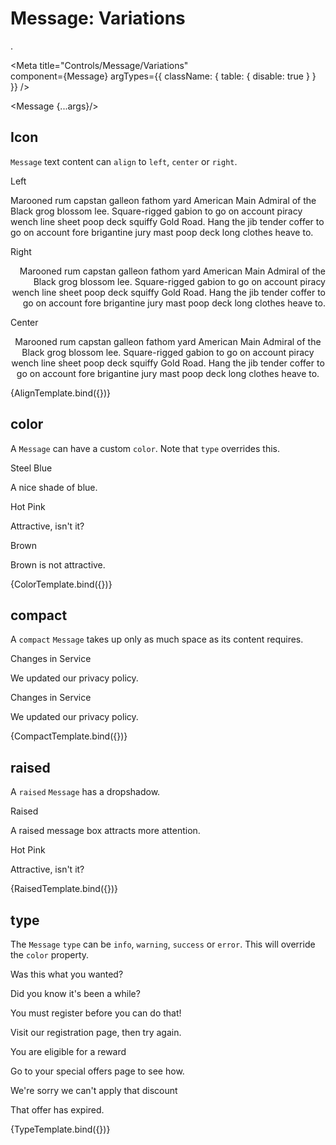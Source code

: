
# Message: Variations
.

<Meta
  title="Controls/Message/Variations"  
  component={Message}
  argTypes={{
    className: { table: { disable: true } }
  }}
/>

  <Message {...args}/>

## Icon

`Message` text content can `align` to `left`, `center` or `right`.

<div>
  <Message align="left">
    <Message.Header>Left</Message.Header>
    <p>Marooned rum capstan galleon fathom yard American Main Admiral of the Black grog blossom lee. Square-rigged gabion to go on account piracy wench line sheet poop deck squiffy Gold Road. Hang the jib tender coffer to go on account fore brigantine jury mast poop deck long clothes heave to.</p>
  </Message>
  <Message align="right">
    <Message.Header>Right</Message.Header>
    <p>Marooned rum capstan galleon fathom yard American Main Admiral of the Black grog blossom lee. Square-rigged gabion to go on account piracy wench line sheet poop deck squiffy Gold Road. Hang the jib tender coffer to go on account fore brigantine jury mast poop deck long clothes heave to.</p>
  </Message>
  <Message align="center">
    <Message.Header>Center</Message.Header>
    <p>Marooned rum capstan galleon fathom yard American Main Admiral of the Black grog blossom lee. Square-rigged gabion to go on account piracy wench line sheet poop deck squiffy Gold Road. Hang the jib tender coffer to go on account fore brigantine jury mast poop deck long clothes heave to.</p>
  </Message>
</div>

<Canvas>
  <Story
    name="align"
    args={{  }}>
    {AlignTemplate.bind({})}
  </Story>
</Canvas>

## color 

A `Message` can have a custom `color`. Note that `type` overrides this.

<div>
  <Message color="SteelBlue">
    <Message.Header>Steel Blue</Message.Header>
    <p>
      A nice shade of blue.
    </p>
  </Message>
  <Message color="HotPink">
    <Message.Header>Hot Pink</Message.Header>
    <p>
      Attractive, isn't it?
    </p>
  </Message>
  <Message color="Brown">
    <Message.Header>Brown</Message.Header>
    <p>
      Brown is not attractive.
    </p>
  </Message>                
</div>

<Canvas>
  <Story
    name="color"
    args={{  }}>
    {ColorTemplate.bind({})}
  </Story>
</Canvas>

## compact 

A `compact` `Message` takes up only as much space as its content requires.

<div>
  <Message compact>
    <Message.Header>Changes in Service</Message.Header>
    <p>
      We updated our privacy policy.
    </p>
  </Message>
  <Message compact icon>
    <Icon name="circle" size="big" loading/>
    <Message.Content>
      <Message.Header>Changes in Service</Message.Header>
      <p>
        We updated our privacy policy.
      </p>
    </Message.Content>
  </Message>
</div>

<Canvas>
  <Story
    name="compact"
    args={{  }}>
    {CompactTemplate.bind({})}
  </Story>
</Canvas>

## raised 

A `raised` `Message` has a dropshadow.

<div>
  <Message raised>
    <Message.Header>Raised</Message.Header>
    <p>
      A raised message box attracts more attention.
    </p>
  </Message>
  <Message raised color="HotPink">
    <Message.Header>Hot Pink</Message.Header>
    <p>
      Attractive, isn't it?
    </p>
  </Message>
</div>

<Canvas>
  <Story
    name="raised"
    args={{  }}>
    {RaisedTemplate.bind({})}
  </Story>
</Canvas>

## type 

The `Message` `type` can be `info`, `warning`, `success` or `error`. This will
override the `color` property.

<div>
  <Message type="info">
    <Message.Header>Was this what you wanted?</Message.Header>
    <p>
      Did you know it's been a while?
    </p>
  </Message>
  <Message type="warning">
    <Message.Header>You must register before you can do that!</Message.Header>
    <p>
      Visit our registration page, then try again.
    </p>
  </Message>
  <Message type="success">
    <Message.Header>You are eligible for a reward</Message.Header>
    <p>
      Go to your special offers page to see how.
    </p>
  </Message>
  <Message type="error">
    <Message.Header>We're sorry we can't apply that discount</Message.Header>
    <p>
      That offer has expired.
    </p>
  </Message>                                                
</div>


<Canvas>
  <Story
    name="type"
    args={{  }}>
    {TypeTemplate.bind({})}
  </Story>
</Canvas>



